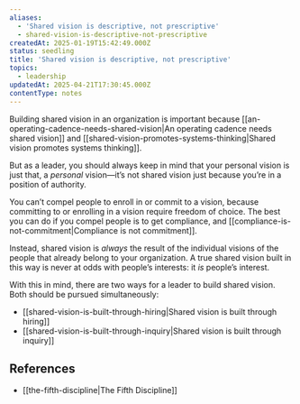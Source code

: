 ```yaml
---
aliases:
  - 'Shared vision is descriptive, not prescriptive'
  - shared-vision-is-descriptive-not-prescriptive
createdAt: 2025-01-19T15:42:49.000Z
status: seedling
title: 'Shared vision is descriptive, not prescriptive'
topics:
  - leadership
updatedAt: 2025-04-21T17:30:45.000Z
contentType: notes
---
```

Building shared vision in an organization is important because [[an-operating-cadence-needs-shared-vision|An operating cadence needs shared vision]] and [[shared-vision-promotes-systems-thinking|Shared vision promotes systems thinking]].

But as a leader, you should always keep in mind that your personal vision is just that, a _personal_ vision—it’s not shared vision just because you’re in a position of authority.

You can’t compel people to enroll in or commit to a vision, because committing to or enrolling in a vision require freedom of choice. The best you can do if you compel people is to get compliance, and [[compliance-is-not-commitment|Compliance is not commitment]].

Instead, shared vision is _always_ the result of the individual visions of the people that already belong to your organization. A true shared vision built in this way is never at odds with people’s interests: it _is_ people’s interest.

With this in mind, there are two ways for a leader to build shared vision. Both should be pursued simultaneously:

- [[shared-vision-is-built-through-hiring|Shared vision is built through hiring]]
- [[shared-vision-is-built-through-inquiry|Shared vision is built through inquiry]]

## References

- [[the-fifth-discipline|The Fifth Discipline]]
